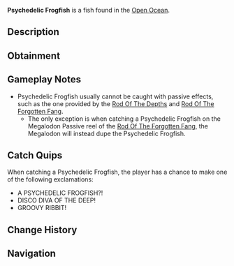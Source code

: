 {{FishInfobox
|image          = Psychedelic Frogfish.png
|rarity         = Secret
|sea            = Second Sea
|location       = [[Open Ocean]]
|sublocation    = 
|sources        = Fishing Rod
|nopassive      = 1
|radar_location = 
|prog_speed     = -92
|xp             = 6600
|weather        = Foggy
|time           = Day
|season         = Autumn
|bait           = Luminous Larva
|base_weight    = 20000
|base_value     = 13200
|weight_range   = 12000
|base_chance    = 1
|base_resil     = 2
}}
'''Psychedelic Frogfish''' is a {{Rarity|Secret}} fish found in the [[Open Ocean]].

== Description ==
{{Description|A red fish with cyan accents, gold-cyan fins, hopping around like a disco disaster.|Bestiary Entry}}

== Obtainment ==
{{Description|It grooves where the fog gets funky.|Bestiary Hint}}
{{Fish Availability|
Apex Fish Hunt/Apex Leviathan
Narwhal Hunt/Beluga/Second Sea
Narwhal Hunt/Magician Narwhal/Second Sea
Narwhal Hunt/Narwhal/Second Sea
Open Ocean
Open Ocean/Sea Leviathan
|top_rods      = 
Great Rod of Oscar\529.19\4316.53;
Astralhook Rod\483.15\4252.35;
Fang of the Eclipse\454.39\4559.38;
Azure Of Lagoon\311.79\3079.79;
Treasure Rod\255.14\2436.26;
Great Dreamer Rod\215.82\2017.13;
Lobster Rod\250.48\2456.89;
Kraken Rod\109.98\1106.23;
Ethereal Prism Rod\166.36\1661.11;
Leviathan's Fang Rod\135.92\1367.45;
Challenger's Rod\245.63\2447.49;
Seraphic Rod\202.9\2033.19;
No-Life Rod\137.4\1368.08;
Rod Of The Forgotten Fang\129.27\1294.47;
Depthseeker Rod\103.06\1011.67;
Rod Of The Exalted One\92.86\933.06;
Rod Of The Depths\73.61\735.53;
Avalanche Rod\70.4\689.5;
Steady Rod\60.63\550.98;
Volcanic Rod\60.27\598.72;
Zeus Rod\46.38\460.76
|recommended   = Astralhook Rod
}}

== Gameplay Notes ==
* Psychedelic Frogfish usually cannot be caught with passive effects, such as the one provided by the [[Rod Of The Depths]] and [[Rod Of The Forgotten Fang]].
** The only exception is when catching a Psychedelic Frogfish on the Megalodon Passive reel of the [[Rod Of The Forgotten Fang]], the Megalodon will instead dupe the Psychedelic Frogfish.

== Catch Quips ==
When catching a Psychedelic Frogfish, the player has a chance to make one of the following exclamations:
* A PSYCHEDELIC FROGFISH?!
* DISCO DIVA OF THE DEEP!
* GROOVY RIBBIT!

== Change History ==
{{Change History|{{subst:Current Version}}}}

== Navigation ==
{{Fish Navbox|Open Ocean}}